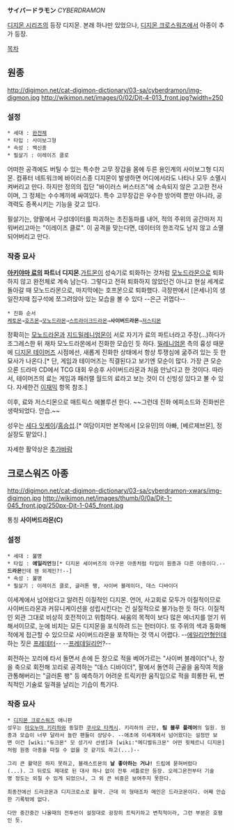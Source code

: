 '''サイバードラモン''' ''CYBERDRAMON''

[[디지몬 시리즈]]의 등장 디지몬. 본래 하나만 있었으나, [[디지몬 크로스워즈]]에서 아종이 추가 등장.

[[목차]]

== 원종 ==
http://digimon.net/cat-digimon-dictionary/03-sa/cyberdramon/img-digmon.jpg http://wikimon.net/images/0/02/Djt-4-013_front.jpg?width=250

=== 설정 ===
 * 세대 : [[완전체]]
 * 타입 : 사이보그형
 * 속성 : 백신종
 * 필살기 : 이레이즈 클로

어떠한 공격에도 버틸 수 있는 특수한 고무 장갑을 몸에 두른 용인계의 사이보그형 디지몬. 컴퓨터 네트워크에 바이러스종 디지몬이 발생하면 어디에서라도 나타나 모두 소멸시켜버리고 만다. 하지만 정의의 집단 "바이러스 버스터즈"에 소속되지 않은 고고한 전사이며, 그 정체는 수수께끼에 싸여있다. 특수 고무장갑은 우수한 방어력 뿐만 아니라, 공격력도 증폭시키는 기능을 갖고 있다.

필살기는, 양팔에서 구성데이터를 파괴하는 초진동파를 내어, 적의 주위의 공간마저 지워버리고마는 "이레이즈 클로". 이 공격을 맞는다면, 데이터의 한조각도 남지 않고 소멸되어버리고 만다.

=== 작중 묘사 ===
'''[[아키야마 료]]의 파트너 디지몬'''.[[가트몬]]이 성숙기로 퇴화하는 것처럼 [[모노드라몬]]으로 퇴화하지 않고 완전체로 계속 남는다. 그렇다고 전혀 퇴화하지 않았던건 아니고 현실 세계로 돌아갈 때 모노드라몬으로, 마지막에는 호프몬으로 퇴화했다. 극장판에서 [은세나]의 생일잔치때 집구석에 쪼그려앉아 있는 모습을 볼 수 있다 --은근 귀엽다--

 * 진화 순서
 [[케토몬]]→[[호즈몬]]→[[모노드라몬]]→[[스트라이크드라몬]]→'''사이버드라몬'''→[[저스티몬]]

정확히는 [[모노드라몬]]과 [[지드밀레니엄몬]]이 서로 자기가 료의 파트너라고 주장(…)하다가 조그레스한 뒤 재차 모노드라몬에서 진화한 모습인 듯 하다. [[밀레니엄몬]] 측의 흉성 때문에 [[디지몬 테이머즈]] 시점에선, 새롭게 진화한 상태에서 항상 투쟁심에 굶주려 있는 듯 한 묘사가 나온다.[* 단, 게임과 테이머즈는 직결된다고 보기엔 모순이 많다. 가장 큰 모순으론 드라마 CD에서 TCG 대회 우승후 사이버드라몬과 처음 만났다고 한 것이다. 따라서, 테이머즈의 료는 게임과 패러랠 월드의 료라고 보는 것이 더 신빙성 있다고 볼 수 있다. 자세한건 [[이재익]] 항목 참조.]

이후, 료와 저스티몬으로 매트릭스 에볼루션 한다. ~~그런데 진화 에피소드와 진화씬은 생략되었다. 안습.~~

성우는 [[세다 잇케이]]/[[홍승섭]].[* 여담이지만 본작에서 [오유민]의 아빠, [베르제브몬], 정실장도 맡았다.]

자세한 활약상은 [[추가바람]]

== 크로스워즈 아종 ==
http://digimon.net/cat-digimon-dictionary/03-sa/cyberdramon-xwars/img-digimon.jpg http://wikimon.net/images/thumb/0/0a/Djt-1-045_front.jpg/250px-Djt-1-045_front.jpg

통칭 '''사이버드라몬(C)'''

=== 설정 ===
 * 세대 : 불명
 * 타입 : '''에일리언'''형[* 디지몬 세이버즈의 아구몬 아종처럼 타입이 원종과 다른 아종이다.--'''드라몬'''인데 웬 외계인?!--]
 * 속성 : 불명
 * 필살기 : 이레이즈 클로, 글러톤 팽, 사이버 블레이더, 데스 디바이더

이세계에서 넘어왔다고 알려진 이질적인 디지몬. 언어, 사고회로 모두가 이질적이므로 사이버드라몬과 커뮤니케이션을 성립시킨다는 건 실질적으로 불가능한 듯 하다. 이질적인 외관 그대로 비상히 호전적이고 위험하다. 싸움의 목적이 보다 많은 에너지를 얻기 위해서이므로, 눈에 비치는 모든 디지몬을 포식하려 드는 헌터이다. 또 주위의 색과 동화해 적에게 접근할 수 있으므로 사이버드라몬을 포착하는 것 역시 어렵다. --[[에일리언]]형인데 하는 짓은 [[프레데터]]-- --[[프레데일리언]]?--

회전하는 꼬리에 타서 돌면서 손에 든 창으로 적을 베어가르는 "사이버 블레이더"나, 창을 축으로 회전해 꼬리로 공격하는 "데스 디바이더", 팔에서 돌연히 근골을 움직여 적을 관통해버리는 "글러톤 팽" 등 예측하기 어려운 트릭키한 움직임으로 적을 희롱한 뒤, 변칙적인 기술로 일격을 날리는 기습이 특기다.

=== 작중 묘사 ===
 * [[디지몬 크로스워즈]] 애니판
 성우는 [[아오누마 키리하]]와 동일한 [[쿠사오 타케시]]. 키리하의 군단, '''팀 블루 플레어'''의 일원. 원종과 모습이 너무 달라서 놀란 팬들이 상당수. --애초에 이세계에서 넘어왔다는 설정만 보면 이건 [wiki:"듀크몬" 모 성기사 선생]과 [wiki:"메디벌듀크몬" 어떤 윗체르니 디지몬]처럼 원종 아종을 따질 수 없을 것 같기도 하고(...)--

 그리 큰 활약은 하지 못하고, 블래스트몬의 '''날 좋아하는 거냐!''' 드립에 묻혀버렸다(...). 그 뒤로도 제대로 된 대사 하나 없이 전투 셔틀로만 등장. 오레그몬전부터 기술명 정도는 외칠 수 있게 되었으나, 그 외 큰 비중은 보여주지 못한다.

 최종전에선 드라코몬과 디지크로스로 활약. 근데 이 형태조차 메인은 드라코몬이다. 어째 안습한 기록밖에 없다.

 다만 중간중간 나올때의 전투씬이 설정대로 굉장히 트릭키하고 변칙적이라, 그런 부분은 호평인 듯.
